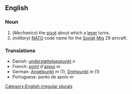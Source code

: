 ==English==
===Noun===
{{sb|'''fulcrum'''
*IPA: /ˈfʌlkrəm/
|'''[[fulcra]] '''or''' [[fulcrums]]'''}}
#(''Mechanics'') the [[pivot]] about which a [[lever]] turns.
#(''military'') [[NATO]] code name for the [[Soviet]] [[Mig]] 29 aircraft.
===Translations===
*Danish: [[understøttelsespunkt]] ''n''
*French: [[point]] d'[[appui]] ''m''
*German: [[Angelpunkt]] ''m'' (1), [[Drehpunkt]] ''m'' (1)
*Portuguese: ponto de apoio ''m''
[[Category:English irregular plurals]]